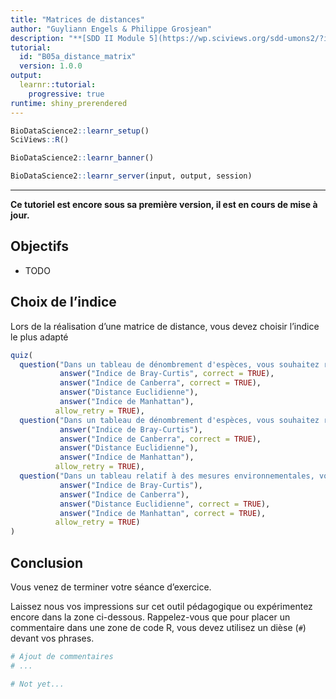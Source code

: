 ```yaml
---
title: "Matrices de distances"
author: "Guyliann Engels & Philippe Grosjean"
description: "**[SDD II Module 5](https://wp.sciviews.org/sdd-umons2/?iframe=wp.sciviews.org/sdd-umons2-2020/distance-entre-individus.html)** Application des concepts liés aux matrices de distances."
tutorial:
  id: "B05a_distance_matrix"
  version: 1.0.0
output: 
  learnr::tutorial:
    progressive: true
runtime: shiny_prerendered
---
```


```r
BioDataScience2::learnr_setup()
SciViews::R()
```

```r
BioDataScience2::learnr_banner()
```

```r
BioDataScience2::learnr_server(input, output, session)
```

----

**Ce tutoriel est encore sous sa première version, il est en cours de mise à jour.**

## Objectifs

- TODO

## Choix de l'indice

Lors de la réalisation d'une matrice de distance, vous devez choisir l'indice le plus adapté

```r
quiz(
  question("Dans un tableau de dénombrement d'espèces, vous souhaitez réaliser un matrice de distance avec l'indice le plus adapté. Quel indice choississez vous ? (plusieurs réponses peuvent être sélectionnés)",
           answer("Indice de Bray-Curtis", correct = TRUE),
           answer("Indice de Canberra", correct = TRUE),
           answer("Distance Euclidienne"),
           answer("Indice de Manhattan"), 
          allow_retry = TRUE),
  question("Dans un tableau de dénombrement d'espèces, vous souhaitez réaliser un matrice de distance avec l'indice le plus adapté. Quel indice choississez vous si vous souhaitez mettre en avant les espèces rares ? (plusieurs réponses peuvent être sélectionnés)",
           answer("Indice de Bray-Curtis"),
           answer("Indice de Canberra", correct = TRUE),
           answer("Distance Euclidienne"),
           answer("Indice de Manhattan"), 
          allow_retry = TRUE),
  question("Dans un tableau relatif à des mesures environnementales, vous souhaitez réaliser un matrice de distance avec l'indice le plus adapté. Quel indice choississez vous ? (plusieurs réponses peuvent être sélectionnés)",
           answer("Indice de Bray-Curtis"),
           answer("Indice de Canberra"),
           answer("Distance Euclidienne", correct = TRUE),
           answer("Indice de Manhattan", correct = TRUE), 
          allow_retry = TRUE)
)
```


## Conclusion

Vous venez de terminer votre séance d'exercice.

Laissez nous vos impressions sur cet outil pédagogique ou expérimentez encore dans la zone ci-dessous. Rappelez-vous que pour placer un commentaire dans une zone de code R, vous devez utilisez un dièse (`#`) devant vos phrases.

```r
# Ajout de commentaires 
# ...
```

```r
# Not yet...
```
